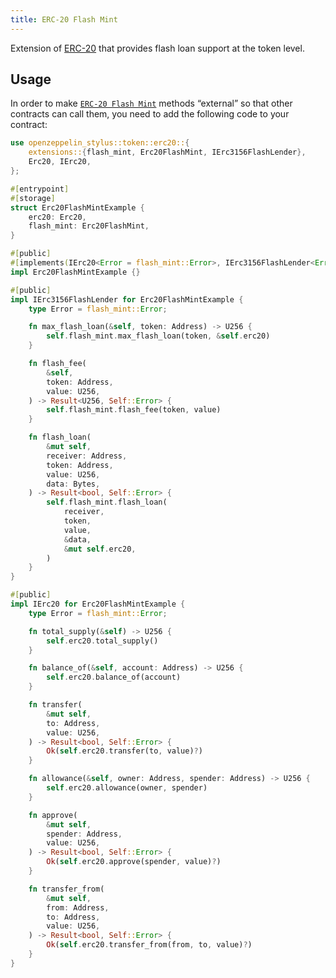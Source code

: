 ```yaml
---
title: ERC-20 Flash Mint
---
```


Extension of [ERC-20](erc20.mdx) that provides flash loan support at the token level.

## Usage

In order to make [`ERC-20 Flash Mint`](https://docs.rs/openzeppelin-stylus/0.2.0/openzeppelin_stylus/token/erc20/extensions/flash_mint/index.html)  methods “external” so that other contracts can call them, you need to add the following code to your contract:

```rust
use openzeppelin_stylus::token::erc20::{
    extensions::{flash_mint, Erc20FlashMint, IErc3156FlashLender},
    Erc20, IErc20,
};

#[entrypoint]
#[storage]
struct Erc20FlashMintExample {
    erc20: Erc20,
    flash_mint: Erc20FlashMint,
}

#[public]
#[implements(IErc20<Error = flash_mint::Error>, IErc3156FlashLender<Error = flash_mint::Error>)]
impl Erc20FlashMintExample {}

#[public]
impl IErc3156FlashLender for Erc20FlashMintExample {
    type Error = flash_mint::Error;

    fn max_flash_loan(&self, token: Address) -> U256 {
        self.flash_mint.max_flash_loan(token, &self.erc20)
    }

    fn flash_fee(
        &self,
        token: Address,
        value: U256,
    ) -> Result<U256, Self::Error> {
        self.flash_mint.flash_fee(token, value)
    }

    fn flash_loan(
        &mut self,
        receiver: Address,
        token: Address,
        value: U256,
        data: Bytes,
    ) -> Result<bool, Self::Error> {
        self.flash_mint.flash_loan(
            receiver,
            token,
            value,
            &data,
            &mut self.erc20,
        )
    }
}

#[public]
impl IErc20 for Erc20FlashMintExample {
    type Error = flash_mint::Error;

    fn total_supply(&self) -> U256 {
        self.erc20.total_supply()
    }

    fn balance_of(&self, account: Address) -> U256 {
        self.erc20.balance_of(account)
    }

    fn transfer(
        &mut self,
        to: Address,
        value: U256,
    ) -> Result<bool, Self::Error> {
        Ok(self.erc20.transfer(to, value)?)
    }

    fn allowance(&self, owner: Address, spender: Address) -> U256 {
        self.erc20.allowance(owner, spender)
    }

    fn approve(
        &mut self,
        spender: Address,
        value: U256,
    ) -> Result<bool, Self::Error> {
        Ok(self.erc20.approve(spender, value)?)
    }

    fn transfer_from(
        &mut self,
        from: Address,
        to: Address,
        value: U256,
    ) -> Result<bool, Self::Error> {
        Ok(self.erc20.transfer_from(from, to, value)?)
    }
}
```
